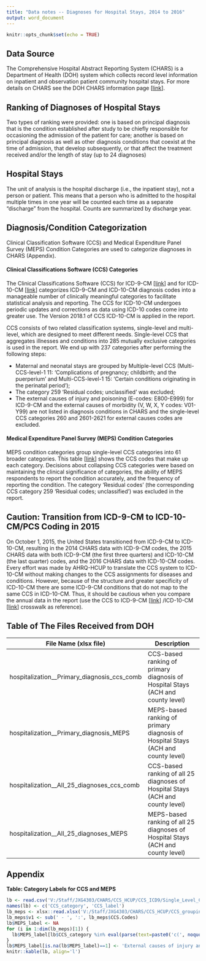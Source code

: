 ```yaml
---
title: "Data notes -- Diagnoses for Hospital Stays, 2014 to 2016"
output: word_document
---
```


```r
knitr::opts_chunk$set(echo = TRUE)
```

## Data Source
The Comprehensive Hospital Abstract Reporting System (CHARS) is a Department of Health (DOH) system which collects record level information on inpatient and observation patient community hospital stays. For more details on CHARS see the DOH CHARS information page [[link](https://www.doh.wa.gov/DataandStatisticalReports/HealthcareinWashington/HospitalandPatientData/HospitalDischargeDataCHARS)].

## Ranking of Diagnoses of Hospital Stays
Two types of ranking were provided: one is based on principal diagnosis that is the condition established after study to be chiefly responsible for occasioning the admission of the patient for care; another is based on  principal diagnosis as well as other diagnosis conditions that coexist at the time of admission, that develop subsequently, or that affect the treatment received and/or the length of stay (up to 24 diagnoses)

## Hospital Stays
The unit of analysis is the hospital discharge (i.e., the inpatient stay), not a person or patient. This means that a person who is admitted to the hospital multiple times in one year will be counted each time as a separate "discharge" from the hospital. Counts are summarized by discharge year. 

## Diagnosis/Condition Categorization
Clinical Classification Software (CCS) and Medical Expenditure Panel Survey (MEPS) Condition Categories are used to categorize diagnoses in CHARS (Appendix).

####  Clinical Classifications Software (CCS) Categories
The Clinical Classifications Software (CCS) for ICD-9-CM [[link](https://www.hcup-us.ahrq.gov/toolssoftware/ccs/ccs.jsp)] and for ICD-10-CM [[link](https://www.hcup-us.ahrq.gov/toolssoftware/ccs10/ccs10.jsp)] categorizes ICD-9-CM and ICD-10-CM diagnosis codes into a manageable number of clinically meaningful categories to facilitate statistical analysis and reporting. The CCS for ICD-10-CM undergoes periodic updates and corrections as data using ICD-10 codes come into greater use. The Version 2018.1 of CCS ICD-10-CM is applied in the report. 

CCS consists of two related classification systems, single-level and multi-level, which are designed to meet different needs. Single-level CCS that aggregates illnesses and conditions into 285 mutually exclusive categories is used in the report. We end up with 237 categories after performing the following steps:

* Maternal and neonatal stays are grouped by Multiple-level CCS  (Multi-CCS-level-1 11: 'Complications of pregnancy; childbirth; and the puerperium' and Multi-CCS-level-1 15: 'Certain conditions originating in the perinatal period');
* The category 259 'Residual codes; unclassified' was excluded;
* The external causes of injury and poisoning (E-codes: E800-E999) for ICD-9-CM and the external causes of morbidity (V, W, X, Y codes: V01-Y99) are not listed in diagnosis conditions in CHARS and the single-level CCS categories 260 and 2601-2621 for external causes codes are excluded.

####  Medical Expenditure Panel Survey (MEPS) Condition Categories
MEPS condition categories group single-level CCS categories into 61 broader categories. This table [[link](http://www.meps.ahrq.gov/mepsweb/data_stats/conditions.shtml)] shows the CCS codes that make up each category. Decisions about collapsing CCS categories were based on maintaining the clinical significance of categories, the ability of MEPS respondents to report the condition accurately, and the frequency of reporting the condition. The category 'Residual codes' (the corresponding CCS category 259 'Residual codes; unclassified') was excluded in the report.

## Caution: Transition from ICD-9-CM to ICD-10-CM/PCS Coding in 2015
On October 1, 2015, the United States transitioned from ICD-9-CM to ICD-10-CM, resulting in the 2014 CHARS data with ICD-9-CM codes, the 2015 CHARS data with both ICD-9-CM (the first three quarters) and ICD-10-CM (the last quarter) codes, and the 2016 CHARS data with ICD-10-CM codes. Every effort was made by AHRQ-HCUP to translate the CCS system to ICD-10-CM without making changes to the CCS assignments for diseases and conditions. However, because of the structure and greater specificity of ICD-10-CM there are some ICD-9-CM conditions that do not map to the same CCS in ICD-10-CM. Thus, it should be cautious when you compare the annual data in the report (use the CCS to ICD-9-CM [[link](https://www.hcup-us.ahrq.gov/toolssoftware/ccs/ccs.jsp)] /ICD-10-CM [[link](https://www.hcup-us.ahrq.gov/toolssoftware/ccs10/ccs10.jsp)] crosswalk as reference). 

## Table of The Files Received from DOH

| File Name (xlsx file) | Description|
| --------------------- | ------------------------------------------------ |
|hospitalization_<ACH name>_Primary_diagnosis_ccs_comb | CCS-based ranking of primary diagnosis of Hospital Stays (ACH and county level) |
|hospitalization_<ACH name>_Primary_diagnosis_MEPS | MEPS-based ranking of primary diagnosis of Hospital Stays (ACH and county level) |
|hospitalization_<ACH name>_All_25_diagnoses_ccs_comb | CCS-based ranking of all 25 diagnoses of Hospital Stays (ACH and county level) |
|hospitalization_<ACH name>_All_25_diagnoses_MEPS | MEPS-based ranking of all 25 diagnoses of Hospital Stays (ACH and county level) |


## Appendix

**Table: Category Labels for CCS and MEPS**
```r
lb <- read.csv('V:/Staff/JXG4303/CHARS/CCS_HCUP/CCS_ICD9/Single_Level_CCS_2015/dxlabel 2015.csv', skip=4, header=F, stringsAsFactors = F)
names(lb) <- c('CCS_category', 'CCS_label')
lb_meps <- xlsx::read.xlsx('V:/Staff/JXG4303/CHARS/CCS_HCUP/CCS_grouping_MEPS_AHRQ_2007.xlsx', sheetIndex = 1, stringsAsFactors=FALSE)
lb_meps$v1 <- sub(' - ', ':', lb_meps$CCS.Codes)
lb$MEPS_label <- NA
for (i in 1:dim(lb_meps)[1]) {
  lb$MEPS_label[lb$CCS_category %in% eval(parse(text=paste0('c(', noquote(lb_meps$v1[i]),')')))] <- lb_meps$Condition.Category[i]
}
lb$MEPS_label[is.na(lb$MEPS_label)==1] <- 'External causes of injury and poisoning'
knitr::kable(lb, align='l')
```


